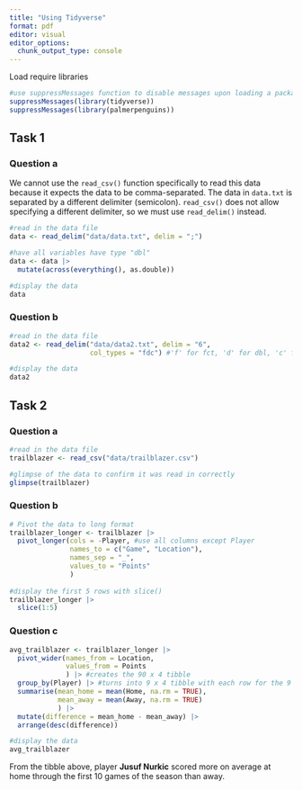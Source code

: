 ```yaml
---
title: "Using Tidyverse"
format: pdf
editor: visual
editor_options: 
  chunk_output_type: console
---
```


Load require libraries
```r
#use suppressMessages function to disable messages upon loading a package
suppressMessages(library(tidyverse))
suppressMessages(library(palmerpenguins))
```


## Task 1

### Question a
We cannot use the `read_csv()` function specifically to read this data because it expects the data to be comma-separated. The data in `data.txt` is separated by a different delimiter (semicolon). `read_csv()` does not allow specifying a different delimiter, so we must use `read_delim()` instead.
 
```r
#read in the data file
data <- read_delim("data/data.txt", delim = ";")

#have all variables have type "dbl"
data <- data |>
  mutate(across(everything(), as.double))

#display the data
data
```

### Question b
```r
#read in the data file
data2 <- read_delim("data/data2.txt", delim = "6",
                    col_types = "fdc") #'f' for fct, 'd' for dbl, 'c' for chr

#display the data
data2
```

\newpage 

## Task 2

### Question a
```r
#read in the data file
trailblazer <- read_csv("data/trailblazer.csv")

#glimpse of the data to confirm it was read in correctly 
glimpse(trailblazer)
```

\newpage
### Question b
```r
# Pivot the data to long format
trailblazer_longer <- trailblazer |> 
  pivot_longer(cols = -Player, #use all columns except Player
               names_to = c("Game", "Location"), 
               names_sep = "_",
               values_to = "Points"
               )
  
#display the first 5 rows with slice()
trailblazer_longer |> 
  slice(1:5)
```

### Question c
```r
avg_trailblazer <- trailblazer_longer |> 
  pivot_wider(names_from = Location,
              values_from = Points
              ) |> #creates the 90 x 4 tibble 
  group_by(Player) |> #turns into 9 x 4 tibble with each row for the 9 players
  summarise(mean_home = mean(Home, na.rm = TRUE),
            mean_away = mean(Away, na.rm = TRUE)
            ) |>
  mutate(difference = mean_home - mean_away) |>
  arrange(desc(difference))

#display the data
avg_trailblazer
```

From the tibble above, player **Jusuf Nurkic** scored more on average at home through the first 10 games of the season than away.




















